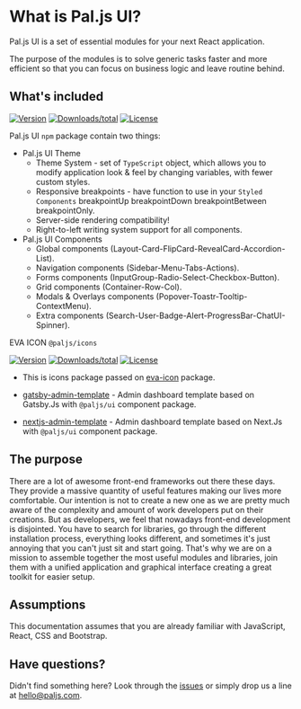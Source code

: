 
<SEO title="Getting Started" />

<MdxCard>


# What is Pal.js UI?

Pal.js UI is a set of essential modules for your next React application.

The purpose of the modules is to solve generic tasks faster and more efficient so that you can focus on business logic and leave routine behind.

## What's included

[![Version](https://img.shields.io/npm/v/@paljs/ui.svg)](https://npmjs.org/package/@paljs/ui)
[![Downloads/total](https://img.shields.io/npm/dt/@paljs/ui.svg)](https://npmjs.org/package/@paljs/ui)
[![License](https://img.shields.io/npm/l/@paljs/ui.svg)](https://paljs.com/)

Pal.js UI `npm` package contain two things:

- Pal.js UI Theme
  - Theme System - set of `TypeScript` object, which allows you to modify application look & feel by changing variables, with fewer custom styles.
  - Responsive breakpoints - have function to use in your `Styled Components` breakpointUp breakpointDown breakpointBetween breakpointOnly.
  - Server-side rendering compatibility!
  - Right-to-left writing system support for all components.
- Pal.js UI Components
  - Global components (Layout-Card-FlipCard-RevealCard-Accordion-List).
  - Navigation components (Sidebar-Menu-Tabs-Actions).
  - Forms components (InputGroup-Radio-Select-Checkbox-Button).
  - Grid components (Container-Row-Col).
  - Modals & Overlays components (Popover-Toastr-Tooltip-ContextMenu).
  - Extra components (Search-User-Badge-Alert-ProgressBar-ChatUI-Spinner).

EVA ICON `@paljs/icons`

[![Version](https://img.shields.io/npm/v/@paljs/icons.svg)](https://npmjs.org/package/@paljs/icons)
[![Downloads/total](https://img.shields.io/npm/dt/@paljs/icons.svg)](https://npmjs.org/package/@paljs/icons)
[![License](https://img.shields.io/npm/l/@paljs/icons.svg)](https://paljs.com/)

- This is icons package passed on [eva-icon](https://akveo.github.io/eva-icons/) package.

- [gatsby-admin-template](https://github.com/paljs/gatsby-admin-template) - Admin dashboard template based on Gatsby.Js with `@paljs/ui` component package.
- [nextjs-admin-template](https://github.com/paljs/nextjs-admin-template) - Admin dashboard template based on Next.Js with `@paljs/ui` component package.

## The purpose

There are a lot of awesome front-end frameworks out there these days.
They provide a massive quantity of useful features making our lives more comfortable.
Our intention is not to create a new one as we are pretty much aware of the complexity and amount of work developers put on their creations.
But as developers, we feel that nowadays front-end development is disjointed.
You have to search for libraries, go through the different installation process, everything looks different, and sometimes it's just annoying that you can't just sit and start going.
That's why we are on a mission to assemble together the most useful modules and libraries, join them with a unified application and graphical interface creating a great toolkit for easier setup.

## Assumptions

This documentation assumes that you are already familiar with JavaScript, React, CSS and Bootstrap.

## Have questions?

Didn't find something here? Look through the [issues](https://github.com/paljs/ui/issues) or simply drop us a line at <hello@paljs.com>.

</MdxCard>

